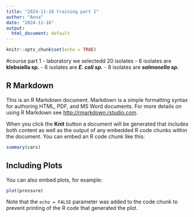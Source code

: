 ```yaml
---
title: "2024-11-18 training part 1"
author: "Anna"
date: "2024-11-18"
output:
  html_document: default
---
```


```r
knitr::opts_chunk$set(echo = TRUE)
```
#course part 1 - laboratory
we selectedd 20 isolates
- 6 isolates are **klebsiella sp.**
- 6 isolates are ***E. coli sp.***
- 8 isolates are ***salmonella sp.***


## R Markdown

This is an R Markdown document. Markdown is a simple formatting syntax for authoring HTML, PDF, and MS Word documents. For more details on using R Markdown see <http://rmarkdown.rstudio.com>.

When you click the **Knit** button a document will be generated that includes both content as well as the output of any embedded R code chunks within the document. You can embed an R code chunk like this:

```r
summary(cars)
```

## Including Plots

You can also embed plots, for example:

```r
plot(pressure)
```

Note that the `echo = FALSE` parameter was added to the code chunk to prevent printing of the R code that generated the plot.
